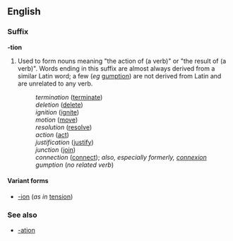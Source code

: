 ==English==
===Suffix===
'''-tion'''

#Used to form nouns meaning "the action of (a verb)" or "the result of (a verb)".  Words ending in this suffix are almost always derived from a similar Latin word; a few (''eg'' [[gumption]]) are not derived from Latin and are unrelated to any verb.
#:''termination'' ([[terminate]])
#:''deletion'' ([[delete]])
#:''ignition'' ([[ignite]])
#:''motion'' ([[move]])
#:''resolution'' ([[resolve]])
#:''action'' ([[act]])
#:''justification'' ([[justify]])
#:''junction'' ([[join]])
#:''connection'' ([[connect]]); ''also, especially formerly, [[connexion]]''
#:''gumption'' (''no related verb'')

====Variant forms====
*[[-ion]] (''as in'' [[tension]])

===See also===
*[[-ation]]